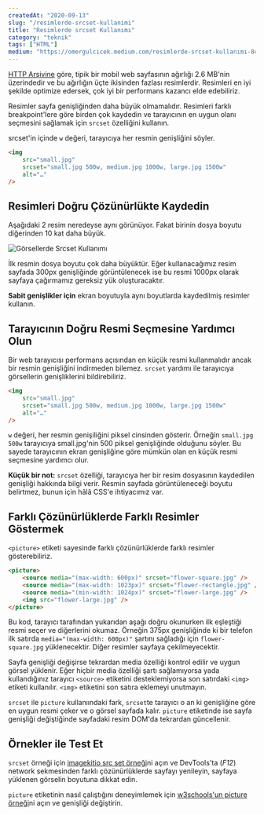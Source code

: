 ```yaml
---
createdAt: "2020-09-13"
slug: "/resimlerde-srcset-kullanimi"
title: "Resimlerde srcset Kullanımı"
category: "teknik"
tags: ["HTML"]
medium: "https://omergulcicek.medium.com/resimlerde-srcset-kullanımı-8c8c8c8c8c8c"
---
```


<a href="https://httparchive.org/reports/state-of-images" target="_blank" rel="noreferrer noopener">HTTP Arşivine</a> göre, tipik bir mobil web sayfasının ağırlığı 2.6 MB'nin üzerindedir ve bu ağırlığın üçte ikisinden fazlası resimlerdir. Resimleri en iyi şekilde optimize edersek, çok iyi bir performans kazancı elde edebiliriz.

Resimler sayfa genişliğinden daha büyük olmamalıdır. Resimleri farklı breakpoint'lere göre birden çok kaydedin ve tarayıcının en uygun olanı seçmesini sağlamak için `srcset` özelliğini kullanın.

srcset'in içinde `w` değeri, tarayıcıya her resmin genişliğini söyler.

```html
<img
	src="small.jpg"
	srcset="small.jpg 500w, medium.jpg 1000w, large.jpg 1500w"
	alt="…"
/>
```

## Resimleri Doğru Çözünürlükte Kaydedin

Aşağıdaki 2 resim neredeyse aynı görünüyor. Fakat birinin dosya boyutu diğerinden 10 kat daha büyük.

![Görsellerde Srcset Kullanımı](/blog/2020-09-13/kedi.jpeg)

İlk resmin dosya boyutu çok daha büyüktür. Eğer kullanacağımız resim sayfada 300px genişliğinde görüntülenecek ise bu resmi 1000px olarak sayfaya çağırmamız gereksiz yük oluşturacaktır.

**Sabit genişlikler için** ekran boyutuyla aynı boyutlarda kaydedilmiş resimler kullanın.

## Tarayıcının Doğru Resmi Seçmesine Yardımcı Olun

Bir web tarayıcısı performans açısından en küçük resmi kullanmalıdır ancak bir resmin genişliğini indirmeden bilemez. `srcset` yardımı ile tarayıcıya görsellerin genişliklerini bildirebiliriz.

```html
<img
	src="small.jpg"
	srcset="small.jpg 500w, medium.jpg 1000w, large.jpg 1500w"
	alt="…"
/>
```

`w` değeri, her resmin genişiliğini piksel cinsinden gösterir. Örneğin `small.jpg 500w` tarayıcıya small.jpg'nin 500 piksel genişliğinde olduğunu söyler. Bu sayede tarayıcının ekran genişliğine göre mümkün olan en küçük resmi seçmesine yardımcı olur.

**Küçük bir not:** `srcset` özelliği, tarayıcıya her bir resim dosyasının kaydedilen genişliği hakkında bilgi verir. Resmin sayfada görüntüleneceği boyutu belirtmez, bunun için hâlâ CSS'e ihtiyacımız var.

## Farklı Çözünürlüklerde Farklı Resimler Göstermek

`<picture>` etiketi sayesinde farklı çözünürlüklerde farklı resimler gösterebiliriz.

```html
<picture>
	<source media="(max-width: 600px)" srcset="flower-square.jpg" />
	<source media="(max-width: 1023px)" srcset="flower-rectangle.jpg" />
	<source media="(min-width: 1024px)" srcset="flower-large.jpg" />
	<img src="flower-large.jpg" />
</picture>
```

Bu kod, tarayıcı tarafından yukarıdan aşağı doğru okunurken ilk eşleştiği resmi seçer ve diğerlerini okumaz. Örneğin 375px genişliğinde ki bir telefon ilk satırda `media="(max-width: 600px)"` şartını sağladığı için `flower-square.jpg` yüklenecektir. Diğer resimler sayfaya çekilmeyecektir.

Sayfa genişliği değişirse tekrardan media özelliği kontrol edilir ve uygun görsel yüklenir. Eğer hiçbir media özelliği şartı sağlamıyorsa yada kullandığınız tarayıcı `<source>` etiketini desteklemiyorsa son satırdaki `<img>` etiketi kullanılır. `<img>` etiketini son satıra eklemeyi unutmayın.

`srcset` ile `picture` kullanıındaki fark, `srcset`te tarayıcı o an ki genişliğine göre en uygun resmi çeker ve o görsel sayfada kalır. `picture` etiketinde ise sayfa genişliği değiştiğinde sayfadaki resim DOM'da tekrardan güncellenir.

## Örnekler ile Test Et

`srcset` örneği için <a href="https://imagekitio.github.io/responsive-images-guide/srcset-density.html" target="_blank" rel="noreferrer noopener">imagekitio src set örneği</a>ni açın ve DevTools'ta (_F12_) network sekmesinden farklı çözünürlüklerde sayfayı yenileyin, sayfaya yüklenen görselin boyutuna dikkat edin.

`picture` etiketinin nasıl çalıştığını deneyimlemek için <a href="https://www.w3schools.com/tags/tryit.asp?filename=tryhtml5_picture" target="_blank" rel="noreferrer noopener">w3schools'un picture örneği</a>ni açın ve genişliği değiştirin.
